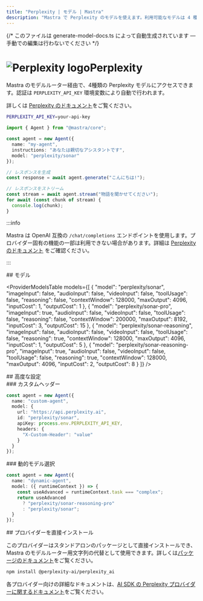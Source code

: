 ```yaml
---
title: "Perplexity | モデル | Mastra"
description: "Mastra で Perplexity のモデルを使えます。利用可能なモデルは 4 種類です。"
---
```


{/* このファイルは generate-model-docs.ts によって自動生成されています — 手動での編集は行わないでください */}




# <img src="https://models.dev/logos/perplexity.svg" alt="Perplexity logo" className="inline w-8 h-8 mr-2 align-middle dark:invert dark:brightness-0 dark:contrast-200" />Perplexity

Mastra のモデルルーター経由で、4種類の Perplexity モデルにアクセスできます。認証は `PERPLEXITY_API_KEY` 環境変数により自動で行われます。

詳しくは [Perplexity のドキュメント](https://docs.perplexity.ai)をご覧ください。

```bash
PERPLEXITY_API_KEY=your-api-key
```

```typescript
import { Agent } from "@mastra/core";

const agent = new Agent({
  name: "my-agent",
  instructions: "あなたは親切なアシスタントです",
  model: "perplexity/sonar"
});

// レスポンスを生成
const response = await agent.generate("こんにちは!");

// レスポンスをストリーム
const stream = await agent.stream("物語を聞かせてください");
for await (const chunk of stream) {
  console.log(chunk);
}
```

:::info

Mastra は OpenAI 互換の `/chat/completions` エンドポイントを使用します。プロバイダー固有の機能の一部は利用できない場合があります。詳細は [Perplexity のドキュメント](https://docs.perplexity.ai) をご確認ください。

:::


<div id="models">
  ## モデル
</div>

<ProviderModelsTable
  models={[
  {
    "model": "perplexity/sonar",
    "imageInput": false,
    "audioInput": false,
    "videoInput": false,
    "toolUsage": false,
    "reasoning": false,
    "contextWindow": 128000,
    "maxOutput": 4096,
    "inputCost": 1,
    "outputCost": 1
  },
  {
    "model": "perplexity/sonar-pro",
    "imageInput": true,
    "audioInput": false,
    "videoInput": false,
    "toolUsage": false,
    "reasoning": false,
    "contextWindow": 200000,
    "maxOutput": 8192,
    "inputCost": 3,
    "outputCost": 15
  },
  {
    "model": "perplexity/sonar-reasoning",
    "imageInput": false,
    "audioInput": false,
    "videoInput": false,
    "toolUsage": false,
    "reasoning": true,
    "contextWindow": 128000,
    "maxOutput": 4096,
    "inputCost": 1,
    "outputCost": 5
  },
  {
    "model": "perplexity/sonar-reasoning-pro",
    "imageInput": true,
    "audioInput": false,
    "videoInput": false,
    "toolUsage": false,
    "reasoning": true,
    "contextWindow": 128000,
    "maxOutput": 4096,
    "inputCost": 2,
    "outputCost": 8
  }
]}
/>

<div id="advanced-configuration">
  ## 高度な設定
</div>

<div id="custom-headers">
  ### カスタムヘッダー
</div>

```typescript
const agent = new Agent({
  name: "custom-agent",
  model: {
    url: "https://api.perplexity.ai",
    id: "perplexity/sonar",
    apiKey: process.env.PERPLEXITY_API_KEY,
    headers: {
      "X-Custom-Header": "value"
    }
  }
});
```


<div id="dynamic-model-selection">
  ### 動的モデル選択
</div>

```typescript
const agent = new Agent({
  name: "dynamic-agent",
  model: ({ runtimeContext }) => {
    const useAdvanced = runtimeContext.task === "complex";
    return useAdvanced
      ? "perplexity/sonar-reasoning-pro"
      : "perplexity/sonar";
  }
});
```


<div id="direct-provider-installation">
  ## プロバイダーを直接インストール
</div>

このプロバイダーはスタンドアロンのパッケージとして直接インストールでき、Mastra のモデルルーター用文字列の代替として使用できます。詳しくは[パッケージのドキュメント](https://www.npmjs.com/package/@perplexity-ai/perplexity_ai)をご覧ください。

```bash npm2yarn copy
npm install @perplexity-ai/perplexity_ai
```

各プロバイダー向けの詳細なドキュメントは、[AI SDK の Perplexity プロバイダーに関するドキュメント](https://ai-sdk.dev/providers/ai-sdk-providers/perplexity)をご覧ください。
